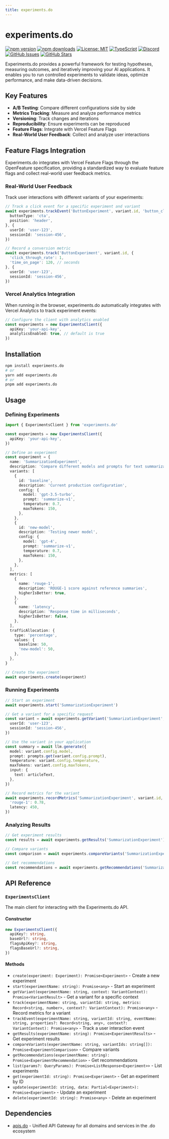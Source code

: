 ```yaml
---
title: experiments.do
---
```


# experiments.do

[![npm version](https://img.shields.io/npm/v/experiments.do.svg)](https://www.npmjs.com/package/experiments.do)
[![npm downloads](https://img.shields.io/npm/dm/experiments.do.svg)](https://www.npmjs.com/package/experiments.do)
[![License: MIT](https://img.shields.io/badge/License-MIT-blue.svg)](https://opensource.org/licenses/MIT)
[![TypeScript](https://img.shields.io/badge/TypeScript-4.9.5-blue.svg)](https://www.typescriptlang.org/)
[![Discord](https://img.shields.io/badge/Discord-Join%20Chat-7289da?logo=discord&logoColor=white)](https://discord.gg/tafnNeUQdm)
[![GitHub Issues](https://img.shields.io/github/issues/drivly/ai.svg)](https://github.com/drivly/ai/issues)
[![GitHub Stars](https://img.shields.io/github/stars/drivly/ai.svg)](https://github.com/drivly/ai)

Experiments.do provides a powerful framework for testing hypotheses, measuring outcomes, and iteratively improving your AI applications. It enables you to run controlled experiments to validate ideas, optimize performance, and make data-driven decisions.

## Key Features

- **A/B Testing**: Compare different configurations side by side
- **Metrics Tracking**: Measure and analyze performance metrics
- **Versioning**: Track changes and iterations
- **Reproducibility**: Ensure experiments can be reproduced
- **Feature Flags**: Integrate with Vercel Feature Flags
- **Real-World User Feedback**: Collect and analyze user interactions

## Feature Flags Integration

Experiments.do integrates with Vercel Feature Flags through the OpenFeature specification, providing a standardized way to evaluate feature flags and collect real-world user feedback metrics.

### Real-World User Feedback

Track user interactions with different variants of your experiments:

```typescript
// Track a click event for a specific experiment and variant
await experiments.trackEvent('ButtonExperiment', variant.id, 'button_click', {
  buttonType: 'cta',
  position: 'header',
}, {
  userId: 'user-123',
  sessionId: 'session-456',
})

// Record a conversion metric
await experiments.track('ButtonExperiment', variant.id, {
  'click_through_rate': 1,
  'time_on_page': 120, // seconds
}, {
  userId: 'user-123',
  sessionId: 'session-456',
})
```

### Vercel Analytics Integration

When running in the browser, experiments.do automatically integrates with Vercel Analytics to track experiment events:

```typescript
// Configure the client with analytics enabled
const experiments = new ExperimentsClient({
  apiKey: 'your-api-key',
  analyticsEnabled: true, // default is true
})
```

## Installation

```bash
npm install experiments.do
# or
yarn add experiments.do
# or
pnpm add experiments.do
```

## Usage

### Defining Experiments

```typescript
import { ExperimentsClient } from 'experiments.do'

const experiments = new ExperimentsClient({
  apiKey: 'your-api-key',
})

// Define an experiment
const experiment = {
  name: 'SummarizationExperiment',
  description: 'Compare different models and prompts for text summarization',
  variants: [
    {
      id: 'baseline',
      description: 'Current production configuration',
      config: {
        model: 'gpt-3.5-turbo',
        prompt: 'summarize-v1',
        temperature: 0.7,
        maxTokens: 150,
      },
    },
    {
      id: 'new-model',
      description: 'Testing newer model',
      config: {
        model: 'gpt-4',
        prompt: 'summarize-v1',
        temperature: 0.7,
        maxTokens: 150,
      },
    },
  ],
  metrics: [
    {
      name: 'rouge-1',
      description: 'ROUGE-1 score against reference summaries',
      higherIsBetter: true,
    },
    {
      name: 'latency',
      description: 'Response time in milliseconds',
      higherIsBetter: false,
    },
  ],
  trafficAllocation: {
    type: 'percentage',
    values: {
      baseline: 50,
      'new-model': 50,
    },
  },
}

// Create the experiment
await experiments.create(experiment)
```

### Running Experiments

```typescript
// Start an experiment
await experiments.start('SummarizationExperiment')

// Get a variant for a specific request
const variant = await experiments.getVariant('SummarizationExperiment', {
  userId: 'user-123',
  sessionId: 'session-456',
})

// Use the variant in your application
const summary = await llm.generate({
  model: variant.config.model,
  prompt: prompts.get(variant.config.prompt),
  temperature: variant.config.temperature,
  maxTokens: variant.config.maxTokens,
  input: {
    text: articleText,
  },
})

// Record metrics for the variant
await experiments.recordMetrics('SummarizationExperiment', variant.id, {
  'rouge-1': 0.78,
  latency: 450,
})
```

### Analyzing Results

```typescript
// Get experiment results
const results = await experiments.getResults('SummarizationExperiment')

// Compare variants
const comparison = await experiments.compareVariants('SummarizationExperiment', ['baseline', 'new-model'])

// Get recommendations
const recommendations = await experiments.getRecommendations('SummarizationExperiment')
```

## API Reference

### `ExperimentsClient`

The main client for interacting with the Experiments.do API.

#### Constructor

```typescript
new ExperimentsClient({
  apiKey?: string,
  baseUrl?: string,
  flagsApiKey?: string,
  flagsBaseUrl?: string,
})
```

#### Methods

- `create(experiment: Experiment): Promise<Experiment>` - Create a new experiment
- `start(experimentName: string): Promise<any>` - Start an experiment
- `getVariant(experimentName: string, context: VariantContext): Promise<VariantResult>` - Get a variant for a specific context
- `track(experimentName: string, variantId: string, metrics: Record<string, number>, context?: VariantContext): Promise<any>` - Record metrics for a variant
- `trackEvent(experimentName: string, variantId: string, eventName: string, properties?: Record<string, any>, context?: VariantContext): Promise<any>` - Track a user interaction event
- `getResults(experimentName: string): Promise<ExperimentResults>` - Get experiment results
- `compareVariants(experimentName: string, variantIds: string[]): Promise<ExperimentComparison>` - Compare variants
- `getRecommendations(experimentName: string): Promise<ExperimentRecommendation>` - Get recommendations
- `list(params?: QueryParams): Promise<ListResponse<Experiment>>` - List experiments
- `get(experimentId: string): Promise<Experiment>` - Get an experiment by ID
- `update(experimentId: string, data: Partial<Experiment>): Promise<Experiment>` - Update an experiment
- `delete(experimentId: string): Promise<any>` - Delete an experiment

## Dependencies

- [apis.do](https://www.npmjs.com/package/apis.do) - Unified API Gateway for all domains and services in the .do ecosystem
